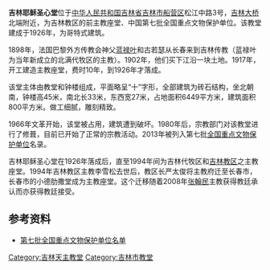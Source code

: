 {{文物保护单位
| 级别 = 全国
| 名称 = 吉林天主教堂
| 图片 = [[File:松花江景区教堂DSCF0160_-_panoramio.jpg|180px]]
| 编号 = 7-1678-5-071
| 分类 = 近现代重要史迹及代表性建筑
| 时代 = 1926年
| 所在 = [[吉林省|吉林省]][[吉林市|吉林市]][[船营区|船营区]]松江中路3号
| 登录 = 2013年3月
| Cat = 吉林全国重点文物保护单位
}}
'''吉林耶稣圣心堂'''位于[[中华人民共和国|中华人民共和国]][[吉林省|吉林省]][[吉林市|吉林市]][[船营区|船营区]]松江中路3号，[[吉林大桥|吉林大桥]]北端附近，为吉林教区的前主教座堂、中国第七批全国重点文物保护单位。该教堂建成于1926年，为哥特式建筑。

1898年，法国巴黎外方传教会神父[[蓝禄叶|蓝禄叶]]和古若瑟从长春来到吉林传教（蓝禄叶为当年新成立的北满代牧区的主教）。1902年，他们买下江沿一块土地。1917年，开工建造主教座堂，费时10年，到1926年才落成。

该堂主体由教堂和钟楼组成，平面略呈“十”字形，全部建筑为砖石结构，坐北朝南，钟楼高45米，南北长33米，东西宽27米，占地面积6449平方米，建筑面积800平方米。做工细腻，雕刻精致。

1966年文革开始，该堂被占用，建筑遭到破坏。1980年后，宗教部门对该教堂进行了修葺，目前已开始了正常的宗教活动。2013年被列入第七批[[全国重点文物保护单位|全国重点文物保护单位]]名录。

吉林耶稣圣心堂在1926年落成后，直至1994年间为吉林代牧区和[[吉林教区|吉林教区]]之主教座堂。1994年吉林教区主教李雪松去世后，教区长严太俊将主教府迁至长春市，长春市的小德肋撒堂成为主教座堂。这个迁移随着2008年[[张翰民|张翰民]]主教获得教廷承认而亦获得教廷接受。

==参考资料==
*[https://web.archive.org/web/20130809012757/http://www.sach.gov.cn/tabid/96/InfoID/39229/frtid/134/Default.aspx 第七批全国重点文物保护单位名单]


{{吉林全国重点文物保护单位}}
{{全国重点文物保护单位小作品}}

[[Category:吉林天主教堂|Category:吉林天主教堂]]
[[Category:吉林市教堂|Category:吉林市教堂]]